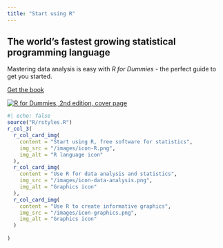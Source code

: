 ```yaml
---
title: "Start using R"
---
```


::: r-col-2
::: r-col-card
## The world's fastest growing statistical programming language

Mastering data analysis is easy with *R for Dummies* - the perfect guide to get you started.

<a class="btn btn-primary" href="get-the-book.qmd" role="button">Get the book</a>
:::

::: r-col-card
[![R for Dummies, 2nd edition, cover page](images/R-for-dummies-2nd-ed-cover.jpg){fig-alt="R for Dummies, 2nd edition, cover page" fig-align="center"}](get-the-book.qmd)
:::
:::

```r
#| echo: false
source("R/rstyles.R")
r_col_3(
  r_col_card_img(
    content = "Start using R, free software for statistics", 
    img_src = "/images/icon-R.png",
    img_alt = "R language icon"
  ),
  r_col_card_img(
    content = "Use R for data analysis and statistics", 
    img_src = "/images/icon-data-analysis.png",
    img_alt = "Graphics icon"
  ),
  r_col_card_img(
    content = "Use R to create informative graphics", 
    img_src = "/images/icon-graphics.png",
    img_alt = "Graphics icon"
  )
  
)
```
